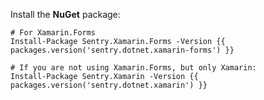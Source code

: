 Install the **NuGet** package:

```shell
# For Xamarin.Forms
Install-Package Sentry.Xamarin.Forms -Version {{ packages.version('sentry.dotnet.xamarin-forms') }}

# If you are not using Xamarin.Forms, but only Xamarin:
Install-Package Sentry.Xamarin -Version {{ packages.version('sentry.dotnet.xamarin') }}
```
